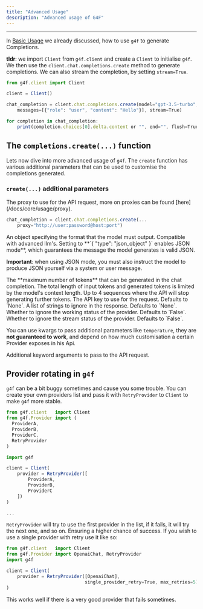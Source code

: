 ```yaml
---
title: "Advanced Usage"
description: "Advanced usage of G4F"
---
```

____

In [Basic Usage](/docs/get-started/quickstart/use) we already discussed, how  to use `g4f` to generate Completions.

**tldr**: we import `Client` from `g4f.client` and create a `Client` to initialise `g4f`. 
We then use the `client.chat.completions.create` method to generate completions. We can also stream the completion, by setting `stream=True`.

```jsx
from g4f.client import Client

client = Client()

chat_completion = client.chat.completions.create(model="gpt-3.5-turbo",
    messages=[{"role": "user", "content": "Hello"}], stream=True)

for completion in chat_completion:
    print(completion.choices[0].delta.content or "", end="", flush=True)
```

## The `completions.create(...)` function

Lets now dive into more advanced usage of `g4f`. The `create` function has various additional parameters that can be used to customise the completions generated.
### `create(...)` additional parameters

<ParamField path="proxy" type="string" default="None">
  The proxy to use for the API request, more on proxies can be found [here](/docs/core/usage/proxy).

  ```jsx
  chat_completion = client.chat.completions.create(...
      proxy="http://user:password@host:port")
  ```

</ParamField>

<ParamField path="response_format" type="dict" default="None">
An object specifying the format that the model must output. Compatible with advanced llm's.    
Setting to **`{ "type": "json_object" }` enables JSON mode**, which guarantees the message the model generates is valid JSON.  

**Important**: when using JSON mode, you must also instruct the model to produce JSON yourself via a system or user message. 
</ParamField>

<ParamField path="max_tokens" type="integer" default="None">
  The **maximum number of tokens** that can be generated in the chat completion. The total length of input tokens and generated tokens is limited by the model's context length.
</ParamField>

<ParamField path="stop" type="list[string] | string" default="None">
  Up to 4 sequences where the API will stop generating further tokens.
</ParamField>

<ParamField path="api_key" type="string">
  The API key to use for the request. Defaults to `None`.
</ParamField>

<ParamField path="ignored" type="list[string]">
  A list of strings to ignore in the response. Defaults to `None`.
</ParamField>

<ParamField path="ignore_working" type="bool">
  Whether to ignore the working status of the provider. Defaults to `False`.
</ParamField>

<ParamField path="ignore_stream" type="bool">
  Whether to ignore the stream status of the provider. Defaults to `False`.
</ParamField>

<Warning>You can use kwargs to pass additional parameters like `temperature`, they are **not guaranteed to work**, and depend on how much customisation a certain Provider exposes in his Api.</Warning>

<ParamField path="kwargs" type="Any">
  Additional keyword arguments to pass to the API request.
</ParamField>

## Provider rotating in `g4f`

`g4f` can be a bit buggy sometimes and cause you some trouble. You can create your own providers list and pass it with `RetryProvider` to `Client` to make `g4f` more stable.


```jsx
from g4f.client   import Client
from g4f.Provider import (
  ProviderA,
  ProviderB,
  ProviderC,
  RetryProvider
)

import g4f

client = Client(
    provider = RetryProvider([
        ProviderA,
        ProviderB,
        ProviderC
    ])
)

...
```

`RetryProvider` will try to use the first provider in the list, if it fails, it will try the next one, and so on. Ensuring a higher chance of success.
If you wish to use a single provider with retry use it like so:

```jsx
from g4f.client   import Client
from g4f.Provider import OpenaiChat, RetryProvider
import g4f

client = Client(
    provider = RetryProvider([OpenaiChat],
                             single_provider_retry=True, max_retries=5)
)
```

This works well if there is a very good provider that fails sometimes.